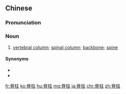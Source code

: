 ==Chinese==
{{zh-forms}}

===Pronunciation===
{{zh-pron
|m=jǐzhù
|c=zek3 cyu5,zik3 cyu5
|c_note=zek3 cyu5 - vernacular; zik3 cyu5 - literary
|md=cék-cê̤ṳ
|w=4jiq zr
|cat=n
}}

===Noun===
{{zh-noun}}

# {{lb|zh|anatomy}} [[vertebral column]]; [[spinal column]]; [[backbone]]; [[spine]]

====Synonyms====
* {{zh-l|脊梁骨}}
* {{zh-l|脊椎}}

[[fr:脊柱]]
[[ko:脊柱]]
[[hu:脊柱]]
[[mg:脊柱]]
[[ja:脊柱]]
[[chr:脊柱]]
[[zh:脊柱]]